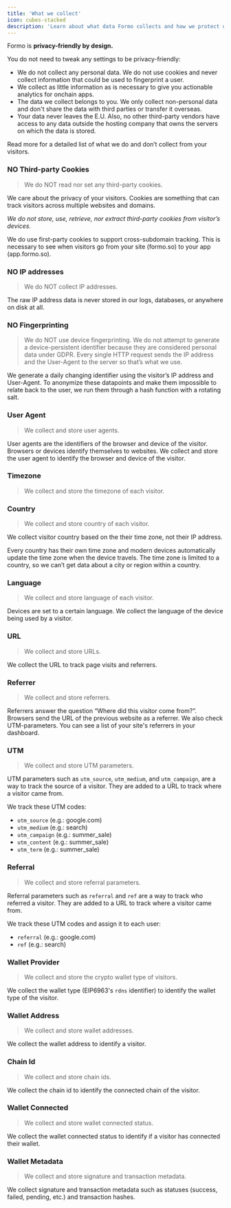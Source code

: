 ```yaml
---
title: 'What we collect'
icon: cubes-stacked
description: 'Learn about what data Formo collects and how we protect user privacy.'
---
```


Formo is **privacy-friendly by design.** 

You do not need to tweak any settings to be privacy-friendly:
- We do not collect any personal data. We do not use cookies and never collect information that could be used to fingerprint a user. 
- We collect as little information as is necessary to give you actionable analytics for onchain apps. 
- The data we collect belongs to you. We only collect non-personal data and don't share the data with third parties or transfer it overseas. 
- Your data never leaves the E.U. Also, no other third-party vendors have access to any data outside the hosting company that owns the servers on which the data is stored.

Read more for a detailed list of what we do and don’t collect from your visitors.

### NO Third-party Cookies

> We do NOT read nor set any third-party cookies.

We care about the privacy of your visitors. Cookies are something that can track visitors across multiple websites and domains. 

*We do not store, use, retrieve, nor extract third-party cookies from visitor’s devices.*

We do use first-party cookies to support cross-subdomain tracking. This is necessary to see when visitors go from your site (formo.so) to your app (app.formo.so).

### NO IP addresses

> We do NOT collect IP addresses.

The raw IP address data is never stored in our logs, databases, or anywhere on disk at all.

### NO Fingerprinting

> We do NOT use device fingerprinting.
We do not attempt to generate a device-persistent identifier because they are considered personal data under GDPR. 
Every single HTTP request sends the IP address and the User-Agent to the server so that’s what we use. 

We generate a daily changing identifier using the visitor’s IP address and User-Agent. 
To anonymize these datapoints and make them impossible to relate back to the user, we run them through a hash function with a rotating salt.

### User Agent

> We collect and store user agents.

User agents are the identifiers of the browser and device of the visitor. Browsers or devices identify themselves to websites. 
We collect and store the user agent to identify the browser and device of the visitor.

### Timezone

> We collect and store the timezone of each visitor.

### Country

> We collect and store country of each visitor.

We collect visitor country based on the their time zone, not their IP address. 

Every country has their own time zone and modern devices automatically update the time zone when the device travels. 
The time zone is limited to a country, so we can’t get data about a city or region within a country.

### Language

> We collect and store language of each visitor.

Devices are set to a certain language. We collect the language of the device being used by a visitor.

### URL

> We collect and store URLs.

We collect the URL to track page visits and referrers.

### Referrer

> We collect and store referrers.

Referrers answer the question “Where did this visitor come from?”. Browsers send the URL of the previous website as a referrer. 
We also check UTM-parameters. You can see a list of your site's referrers in your dashboard.

### UTM

> We collect and store UTM parameters.

UTM parameters such as `utm_source`, `utm_medium`, and `utm_campaign`, are a way to track the source of a visitor. 
They are added to a URL to track where a visitor came from.

We track these UTM codes:

- `utm_source` (e.g.: google.com)
- `utm_medium` (e.g.: search)
- `utm_campaign` (e.g.: summer_sale)
- `utm_content` (e.g.: summer_sale)
- `utm_term` (e.g.: summer_sale)

### Referral

> We collect and store referral parameters.

Referral parameters such as `referral` and `ref` are a way to track who referred a visitor. 
They are added to a URL to track where a visitor came from.

We track these UTM codes and assign it to each user:

- `referral` (e.g.: google.com)
- `ref` (e.g.: search)

### Wallet Provider

> We collect and store the crypto wallet type of visitors.

We collect the wallet type (EIP6963's `rdns` identifier) to identify the wallet type of the visitor.

### Wallet Address

> We collect and store wallet addresses.

We collect the wallet address to identify a visitor.

### Chain Id

> We collect and store chain ids.

We collect the chain id to identify the connected chain of the visitor.

### Wallet Connected

> We collect and store wallet connected status.

We collect the wallet connected status to identify if a visitor has connected their wallet.

### Wallet Metadata

> We collect and store signature and transaction metadata.

We collect signature and transaction metadata such as statuses (success, failed, pending, etc.) and transaction hashes.


